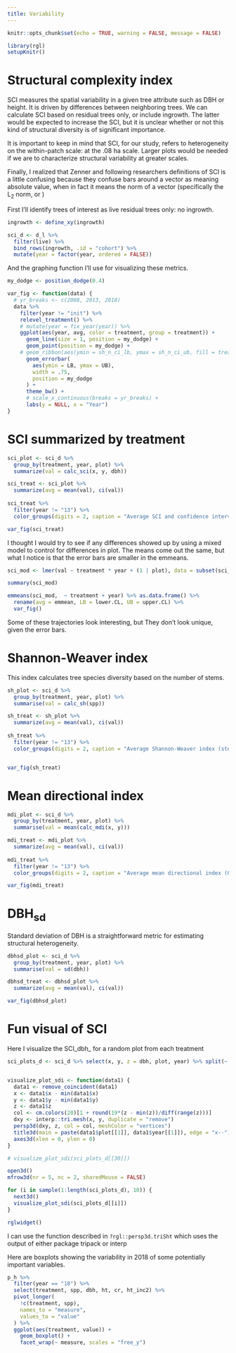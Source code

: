 ```yaml
---
title: Variability
---
```


```r
knitr::opts_chunk$set(echo = TRUE, warning = FALSE, message = FALSE)

```

```r
library(rgl)
setupKnitr()
```

# Structural complexity index

SCI measures the spatial variability in a given tree attribute such as DBH or height. It is driven by differences between neighboring trees. We can calculate SCI based on residual trees only, or include ingrowth. The latter would be expected to increase the SCI, but it is unclear whether or not this kind of structural diversity is of significant importance.

It is important to keep in mind that SCI, for our study, refers to heterogeneity on the within-patch scale: at the .08 ha scale. Larger plots would be needed if we are to characterize structural variability at greater scales.

Finally, I realized that Zenner and following researchers definitions of SCI is a little confusing because they confuse bars around a vector as meaning absolute value, when in fact it means the norm of a vector (specifically the L~2~ norm, or )

First I'll identify trees of interest as live residual trees only: no ingrowth.

```r

ingrowth <- define_xy(ingrowth)

sci_d <- d_l %>%
  filter(live) %>%
  bind_rows(ingrowth, .id = "cohort") %>%
  mutate(year = factor(year, ordered = FALSE))

```

And the graphing function I'll use for visualizing these metrics.

```r

my_dodge <- position_dodge(0.4)

var_fig <- function(data) {
  # yr_breaks <- c(2008, 2013, 2018)
  data %>%
    filter(year != "init") %>%
    relevel_treatment() %>%
    # mutate(year = fix_year(year)) %>%
    ggplot(aes(year, avg, color = treatment, group = treatment)) +
      geom_line(size = 1, position = my_dodge) +
      geom_point(position = my_dodge) +
    # geom_ribbon(aes(ymin = sh_n_ci_lb, ymax = sh_n_ci_ub, fill = treatment), alpha = 0.2, color = NA) +
      geom_errorbar(
        aes(ymin = LB, ymax = UB),
        width = .75,
        position = my_dodge
      ) +
      theme_bw() +
      # scale_x_continuous(breaks = yr_breaks) +
      labs(y = NULL, x = "Year")
}

```

# SCI summarized by treatment

```r

sci_plot <- sci_d %>%
  group_by(treatment, year, plot) %>%
  summarize(val = calc_sci(x, y, dbh))

sci_treat <- sci_plot %>%
  summarize(avg = mean(val), ci(val))
  
sci_treat %>%
  filter(year != "13") %>%
  color_groups(digits = 2, caption = "Average SCI and confidence interval for all live trees including ingrowth")

var_fig(sci_treat)

```

I thought I would try to see if any differences showed up by using a mixed model to control for differences in plot. The means come out the same, but what I notice is that the error bars are smaller in the emmeans.

```r

sci_mod <- lmer(val ~ treatment * year + (1 | plot), data = subset(sci_plot, year != "init"))

summary(sci_mod)

emmeans(sci_mod,  ~ treatment + year) %>% as.data.frame() %>%
  rename(avg = emmean, LB = lower.CL, UB = upper.CL) %>%
  var_fig()


```


Some of these trajectories look interesting, but They don't look unique, given the error bars.

# Shannon-Weaver index

This index calculates tree species diversity based on the number of stems.

```r

sh_plot <- sci_d %>%
  group_by(treatment, year, plot) %>%
  summarise(val = calc_sh(spp))

sh_treat <- sh_plot %>%
  summarize(avg = mean(val), ci(val))
  
sh_treat %>%
  filter(year != "13") %>%
  color_groups(digits = 2, caption = "Average Shannon-Weaver index (stem based)")


var_fig(sh_treat)
```

# Mean directional index

```r

mdi_plot <- sci_d %>%
  group_by(treatment, year, plot) %>%
  summarise(val = mean(calc_mdi(x, y)))

mdi_treat <- mdi_plot %>%
  summarize(avg = mean(val), ci(val))
  
mdi_treat %>%
  filter(year != "13") %>%
  color_groups(digits = 2, caption = "Average mean directional index (0: grid, 4:complete aggregation")

var_fig(mdi_treat)

```

# DBH~sd~

Standard deviation of DBH is a straightforward metric for estimating structural heterogeneity. 

```r

dbhsd_plot <- sci_d %>%
  group_by(treatment, year, plot) %>%
  summarise(val = sd(dbh))

dbhsd_treat <- dbhsd_plot %>%
  summarize(avg = mean(val), ci(val))

var_fig(dbhsd_plot)
```

# Fun visual of SCI

Here I visualize the SCI_dbh_ for a random plot from each treatment

```r

sci_plots_d <- sci_d %>% select(x, y, z = dbh, plot, year) %>% split(~ plot + year)


visualize_plot_sdi <- function(data1) {
  data1 <- remove_coincident(data1)
  x <- data1$x - min(data1$x)
  y <- data1$y - min(data1$y)
  z <- data1$z
  col <- cm.colors(20)[1 + round(19*(z - min(z))/diff(range(z)))]
  dxy <- interp::tri.mesh(x, y, duplicate = "remove")
  persp3d(dxy, z, col = col, meshColor = "vertices")
  title3d(main = paste(data1$plot[[1]], data1$year[[1]]), edge = "x--")
  axes3d(xlen = 0, ylen = 0)
}

# visualize_plot_sdi(sci_plots_d[[30]])

open3d()
mfrow3d(nr = 5, nc = 2, sharedMouse = FALSE) 

for (i in sample(1:length(sci_plots_d), 10)) {
  next3d()
  visualize_plot_sdi(sci_plots_d[[i]])
}

rglwidget()

```

I can use the function described in `?rgl::persp3d.triSht` which uses the output of either package tripack or interp

Here are boxplots showing the variability in 2018 of some potentially important variables.

```r
p_h %>%
  filter(year == "18") %>%
  select(treatment, spp, dbh, ht, cr, ht_inc2) %>%
  pivot_longer(
    !c(treatment, spp),
    names_to = "measure",
    values_to = "value"
  ) %>%
  ggplot(aes(treatment, value)) +
    geom_boxplot() +
    facet_wrap(~ measure, scales = "free_y")
```

